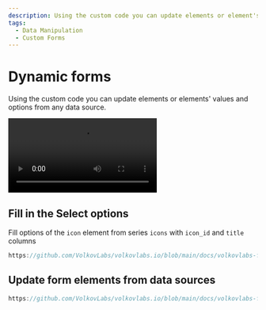 ```yaml
---
description: Using the custom code you can update elements or element's values and options from any data source.
tags:
  - Data Manipulation
  - Custom Forms
---
```



# Dynamic forms

Using the custom code you can update elements or elements' values and options from any data source.

<Video
  src="https://www.youtube.com/embed/RSVH1bSBNl8"
  title="Static and dynamic interface elements of Data Manipulation plugin."
/>

## Fill in the Select options

Fill options of the `icon` element from series `icons` with `icon_id` and `title` columns

```javascript reference
https://github.com/VolkovLabs/volkovlabs.io/blob/main/docs/volkovlabs-form-panel/dynamic-select.js
```

## Update form elements from data sources

```javascript reference
https://github.com/VolkovLabs/volkovlabs.io/blob/main/docs/volkovlabs-form-panel/dynamic-elements.js
```
